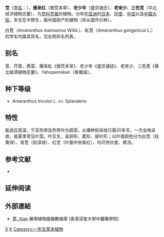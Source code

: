 {{Speciesbox 
| taxon = Amaranthus tricolor
| image =Amaranthus_tricolor6.jpg
|authority = [[Carl_Linnaeus|L.]]
|synonyms =
  {{collapsible list |
    {{plainlist | style = margin-left: 1em; text-indent: -1em; |
* ''Amaranthus amboinicus'' Buch.-Ham. ex Wall.
* ''Amaranthus bicolor'' Nocca ex Willd.
* ''Amaranthus cuspidatus'' Vis.
* ''Amaranthus dubius'' Mart. nom. inval.
* ''Amaranthus flexuosus'' Moq.
* ''Amaranthus gangeticus'' L.
* ''Amaranthus inamoenus'' Willd.
* ''Amaranthus incomptus'' Willd.
* ''Amaranthus japonicus'' Houtt. ex Willd.
* ''Amaranthus japonicus'' Houtt. ex Steud.
* ''Amaranthus lanceolatus'' Roxb.
* ''Amaranthus lancifolius'' Roxb.
* ''Amaranthus lividus'' Roxb. nom. illeg.
* ''Amaranthus mangostanus'' Blanco
* ''Amaranthus melancholicus'' <small>L.</small><ref>{{GRIN | ''Amaranthus melancholicus'' | 409117 | accessdate = 2013-08-14}}</ref>
* ''Amaranthus oleraceus'' Roxb.
* ''Amaranthus polygamus'' Roxb.
* ''Amaranthus rotundifolius'' Moq.
* ''Amaranthus salicifolius'' H.J.Veitch
* ''Amaranthus tristis'' L.
* ''Blitum gangeticum'' Moench
* ''Blitum melancholicum'' Moench
* ''Glomeraria bicolor'' Cav. ex Moq.
* ''Glomeraria tricolor'' (L.) Cav.
    }}
  }}
|synonyms_ref = <ref>{{cite web|url=http://www.theplantlist.org/tpl/record/kew-2633132|title=The Plant List: A Working List of All Plant Species|access-date=2021-06-23|archive-date=2021-02-28|archive-url=https://web.archive.org/web/20210228210514/http://www.theplantlist.org/tpl/record/kew-2633132|dead-url=no}}</ref>
}}

'''苋'''（[[学名|学名]]：{{lang|la|''Amaranthus tricolor''}}），'''雁来红'''（救荒本草）、'''老少年'''（盛京通志）、'''老来少'''、'''三色苋'''（华北经济植物志要），为[[苋科|苋科]][[苋属|苋属]]的植物。分布在[[亚洲|亚洲]]的[[日本|日本]]、[[印度|印度]]、[[中亚|中亚]]以及[[中国大陆|中国大陆]]，多生在半野生，属中国原产的植物（非从国外引种）。

白莧（''Amaranthus inamoenus'' Willd.）、紅莧（''Amaranthus gangeticus'' L.）的学名均属其异名，见右侧异名列表。

== 别名 ==
莧、荇菜、莕菜、雁來紅《救荒本草》、老少年《盛京通誌》、老來少、三色莧《華北經濟植物志要》、Yahopemokan（泰雅語）。

== 种下等级 ==
* Amaranthus tricolor L. cv. Splendens

== 特性 ==
能适应高温，于亚热带及热带作为蔬菜，从播种到采收只需20多天，一次全株采收，是夏季常见叶菜。叶互生，呈卵形、菱形、披针形；以叶面颜色分为白苋（较黄绿）、青苋（较深绿）、红苋（叶面中央紫红），均可供炒食、煮汤。

==参考文献==
{{reflist}}

* {{cite web| url =http://www.bioinfo.cn/db05/KmzwSpecies.php?action=view&id=60| title =苋| work =《中国高等植物数据库全库》| publisher =中国科学院微生物研究所| author =昆明植物研究所| accessdate =2009-02-20| deadurl =yes| archiveurl =https://web.archive.org/web/20160305045626/http://www.bioinfo.cn/db05/KmzwSpecies.php?action=view&id=60| archivedate =2016-03-05}}

== 延伸阅读 ==
{{Wikisource further reading}}

==外部連結==
*[http://libproject.hkbu.edu.hk/was40/detail?lang=ch&channelid=1288&searchword=herb_id=D00738 莧, Xian] {{Wayback|url=http://libproject.hkbu.edu.hk/was40/detail?lang=ch&channelid=1288&searchword=herb_id=D00738 |date=20170903211659 }} 藥用植物圖像數據庫 (香港浸會大學中醫藥學院) {{zh-hant}}{{en}}
{{Taxonbar}}

{{DEFAULTSORT:Amaranthus tricolor}}
[[Category:苋属|X]]
[[Category:卡尔·林奈命名的生物分类|X]]
[[Category:一年生草本植物|Category:一年生草本植物]]